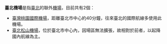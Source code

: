 '''臺北機場'''是指[[臺北|臺北]]的聯外[[機場|機場]]，目前共有2個：

* [[臺灣桃園國際機場|臺灣桃園國際機場]]，距離臺北市中心約40分鐘，往來臺北的國際航線多使用此機場。
* [[臺北松山機場|臺北松山機場]]，位於臺北市中心內，因場區無法擴張，故相對於前者，以起降國內航線為主。

{{SIA}}